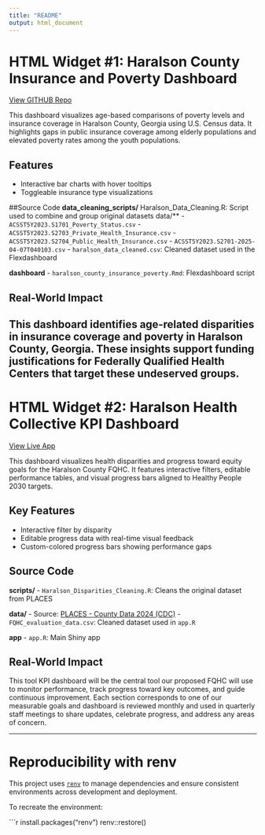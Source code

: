 ```yaml
---
title: "README"
output: html_document
---
```


# HTML Widget #1: Haralson County Insurance and Poverty Dashboard

[View GITHUB Repo](https://github.com/DanielleMcMillion/Data555_Final_Project)

This dashboard visualizes age-based comparisons of poverty levels and insurance coverage in Haralson County, Georgia using U.S. Census data. It highlights gaps in public insurance coverage among elderly populations and elevated poverty rates among the youth populations.

## Features
- Interactive bar charts with hover tooltips
- Toggleable insurance type visualizations

##Source Code
**data_cleaning_scripts/**
Haralson_Data_Cleaning.R: Script used to combine and group original datasets 
data/**
- `ACSST5Y2023.S1701_Poverty_Status.csv`
- `ACSST5Y2023.S2703_Private_Health_Insurance.csv`
- `ACSST5Y2023.S2704_Public_Health_Insurance.csv`
- `ACSST5Y2023.S2701-2025-04-07T040103.csv`
- `haralson_data_cleaned.csv`: Cleaned dataset used in the Flexdashboard

**dashboard**
- `haralson_county_insurance_poverty.Rmd`: Flexdashboard script

## Real-World Impact
This dashboard identifies age-related disparities in insurance coverage and poverty in Haralson County, Georgia. These insights support funding justifications for Federally Qualified Health Centers that target these undeserved groups. 
---

# HTML Widget #2: Haralson Health Collective KPI Dashboard

[View Live App](https://daniellmcmillion.shinyapps.io/evaluative_measures_dashboard/)

This dashboard visualizes health disparities and progress toward equity goals for the Haralson County FQHC. It features interactive filters, editable performance tables, and visual progress bars aligned to Healthy People 2030 targets.

## Key Features
- Interactive filter by disparity
- Editable progress data with real-time visual feedback
- Custom-colored progress bars showing performance gaps

## Source Code
**scripts/**
- `Haralson_Disparities_Cleaning.R`: Cleans the original dataset from PLACES

**data/**
- Source: [PLACES - County Data 2024 (CDC)](https://data.cdc.gov/500-Cities-Places/PLACES-Local-Data-for-Better-Health-County-Data-20/swc5-untb/about_data)
- `FQHC_evaluation_data.csv`: Cleaned dataset used in `app.R`
 
**app**
- `app.R`: Main Shiny app

## Real-World Impact
This tool KPI dashboard will be the central tool our proposed FQHC will use to monitor performance, track progress toward key outcomes, and guide continuous improvement. Each section corresponds to one of our measurable goals and  dashboard is reviewed monthly and used in quarterly staff meetings to share updates, celebrate progress, and address any areas of concern.

---

# Reproducibility with renv

This project uses [`renv`](https://rstudio.github.io/renv/) to manage dependencies and ensure consistent environments across development and deployment.

To recreate the environment:

```r
install.packages("renv")
renv::restore()